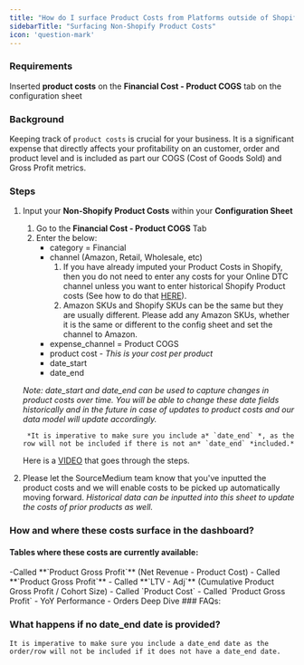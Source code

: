 ```yaml
---
title: "How do I surface Product Costs from Platforms outside of Shopify into my dashboard?"
sidebarTitle: "Surfacing Non-Shopify Product Costs"
icon: 'question-mark'
---
```

### Requirements

Inserted **product costs** on the **Financial Cost - Product COGS** tab on the configuration sheet

### Background

Keeping track of `product costs` is crucial for your business. It is a significant expense that directly affects your profitability on an customer, order and product level and is included as part our COGS (Cost of Goods Sold) and Gross Profit metrics.

### Steps

1. Input your **Non-Shopify Product Costs** within your **Configuration Sheet**
    1. Go to the **Financial Cost - Product COGS** Tab 
    2. Enter the below: 
        - category = Financial
        - channel (Amazon, Retail, Wholesale, etc)
            1. If you have already imputed your Product Costs in Shopify, then you do not need to enter any costs for your Online DTC channel unless you want to enter historical Shopify Product costs (See how to do that [HERE](https://www.notion.so/How-do-I-add-historical-Product-Costs-from-Shopify-into-my-dashboard-42737f70658f41308f57253d779b2d53?pvs=21)).
            2. Amazon SKUs and Shopify SKUs can be the same but they are usually different. Please add any Amazon SKUs, whether it is the same or different to the config sheet and set the channel to Amazon.
        - expense_channel = Product COGS
        - product cost - *This is your cost per product*
        - date_start
        - date_end <br /> 
        
    *Note: date_start and date_end can be used to capture changes in product costs over time. You will be able to change these date fields historically and in the future in case of updates to product costs and our data model will update accordingly.*
        
        *It is imperative to make sure you include a* `date_end` *, as the row will not be included if there is not an* `date_end` *included.*
        
    
    Here is a [VIDEO](https://www.loom.com/share/514ded8bbd124e449bdb25185b01bf92) that goes through the steps. 
    
2. Please let the SourceMedium team know that you've inputted the product costs and we will enable costs to be picked up automatically moving forward. *Historical data can be inputted into this sheet to update the costs of prior products as well.*

### How and where these costs surface in the dashboard?

#### Tables where these costs are currently available:
<AccordionGroup>
<Accordion title= "Executive Summary">
-Called **`Product Gross Profit`** (Net Revenue - Product Cost)
</ Accordion>
<Accordion title="LTV & Retention">
- Called **`Product Gross Profit`**
- Called **`LTV - Adj`** (Cumulative Product Gross Profit / Cohort Size)
</Accordion>
<Accordion title="Product Performance">
- Called `Product Cost`
- Called `Product Gross Profit`
</Accordion>
<Accordion title="Product Cost and Product Gross Profit are also available on">      
- YoY Performance
- Orders Deep Dive
</Accordion>
</AccordionGroup>
### FAQs:

### What happens if no date_end date is provided?
    
    It is imperative to make sure you include a date_end date as the order/row will not be included if it does not have a date_end date.